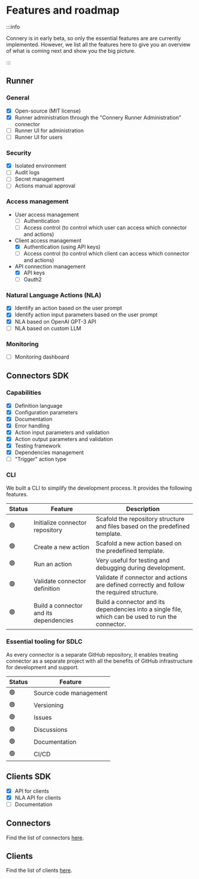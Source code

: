 # Features and roadmap

:::info

Connery is in early beta, so only the essential features are are currently implemented.
However, we list all the features here to give you an overview of what is coming next
and show you the big picture.

:::

## Runner

### General

- [x] Open-source (MIT license)
- [x] Runner administration through the "Connery Runner Administration" connector
- [ ] Runner UI for administration
- [ ] Runner UI for users

### Security

- [x] Isolated environment
- [ ] Audit logs
- [ ] Secret management
- [ ] Actions manual approval

### Access management

- User access management
  - [ ] Authentication
  - [ ] Access control (to control which user can access which connector and actions)
- Client access management
  - [x] Authentication (using API keys)
  - [ ] Access control (to control which client can access which connector and actions)
- API connection management
  - [x] API keys
  - [ ] Oauth2

### Natural Language Actions (NLA)

- [x] Identify an action based on the user prompt
- [x] Identify action input parameters based on the user prompt
- [x] NLA based on OpenAI GPT-3 API
- [ ] NLA based on custom LLM

### Monitoring

- [ ] Monitoring dashboard

## Connectors SDK

### Capabilities

- [x] Definition language
- [x] Configuration parameters
- [x] Documentation
- [x] Error handling
- [x] Action input parameters and validation
- [x] Action output parameters and validation
- [x] Testing framework
- [x] Dependencies management
- [ ] "Trigger" action type

### CLI

We built a CLI to simplify the development process.
It provides the following features.

| Status | Feature                                | Description                                                                                        |
| ------ | -------------------------------------- | -------------------------------------------------------------------------------------------------- |
| 🟢     | Initialize connector repository        | Scafold the repository structure and files based on the predefined template.                       |
| 🟢     | Create a new action                    | Scafold a new action based on the predefined template.                                             |
| 🟢     | Run an action                          | Very useful for testing and debugging during development.                                          |
| 🟢     | Validate connector definition          | Validate if connector and actions are defined correctly and follow the required structure.         |
| 🟢     | Build a connector and its dependencies | Build a connector and its dependencies into a single file, which can be used to run the connector. |

### Essential tooling for SDLC

As every connector is a separate GitHub repository,
it enables treating connector as a separate project with all the benefits
of GitHub infrastructure for development and support.

| Status | Feature                |
| ------ | ---------------------- |
| 🟢     | Source code management |
| 🟢     | Versioning             |
| 🟢     | Issues                 |
| 🟢     | Discussions            |
| 🟢     | Documentation          |
| 🟢     | CI/CD                  |

## Clients SDK

- [x] API for clients
- [x] NLA API for clients
- [ ] Documentation

## Connectors

Find the list of connectors [here](/docs/connectors).

## Clients

Find the list of clients [here](/docs/native-clients/).
